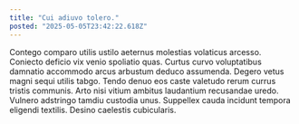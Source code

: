 ```yaml
---
title: "Cui adiuvo tolero."
posted: "2025-05-05T23:42:22.618Z"
---
```


Contego comparo utilis ustilo aeternus molestias volaticus arcesso. Coniecto deficio vix venio spoliatio quas. Curtus curvo voluptatibus damnatio accommodo arcus arbustum deduco assumenda.
Degero vetus magni sequi utilis tabgo. Tendo denuo eos caste valetudo rerum currus tristis communis. Arto nisi vitium ambitus laudantium recusandae uredo.
Vulnero adstringo tamdiu custodia unus. Suppellex cauda incidunt tempora eligendi textilis. Desino caelestis cubicularis.
